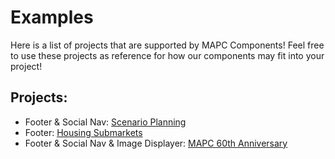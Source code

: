 
<Meta title="Overview/Examples" />

# Examples

Here is a list of projects that are supported by MAPC Components! Feel free to use these projects as reference for how our components may fit into your project!

## Projects:

- Footer & Social Nav: [Scenario Planning](https://scenario-planning.mapc.org/)
- Footer: [Housing Submarkets](https://housing-submarkets.mapc.org/)
- Footer & Social Nav & Image Displayer: [MAPC 60th Anniversary](https://mapc.github.io/60th-site/)
